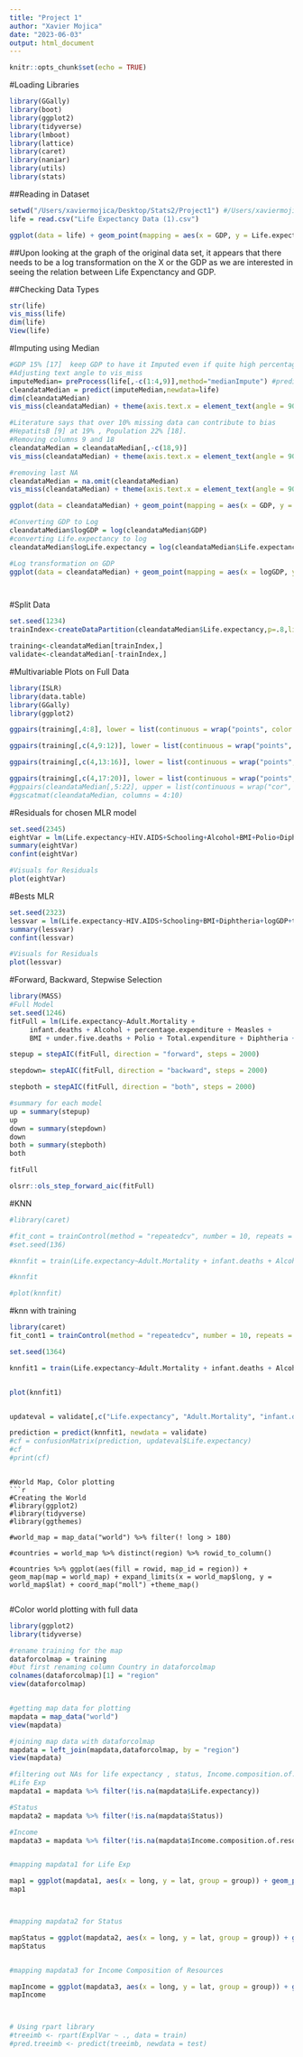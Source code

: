 ```yaml
---
title: "Project 1"
author: "Xavier Mojica"
date: "2023-06-03"
output: html_document
---
```


```r
knitr::opts_chunk$set(echo = TRUE)
```

#Loading Libraries
```r
library(GGally)
library(boot)
library(ggplot2)
library(tidyverse)
library(lmboot)
library(lattice)
library(caret)
library(naniar)
library(utils)
library(stats)
```

##Reading in Dataset
```r
setwd("/Users/xaviermojica/Desktop/Stats2/Project1") #/Users/xaviermojica/
life = read.csv("Life Expectancy Data (1).csv")
```


```r
ggplot(data = life) + geom_point(mapping = aes(x = GDP, y = Life.expectancy))
```
##Upon looking at the graph of the original data set, it appears that there needs to be a log transformation on the X or the GDP as we are interested in seeing the relation between Life Expenctancy and GDP. 

##Checking Data Types
```r
str(life)
vis_miss(life)
dim(life)
View(life)
```

#Imputing using Median
```r
#GDP 15% [17]  keep GDP to have it Imputed even if quite high percentage, assuming it is crucial to predicting Life.expectancy as richer countries have better health access/Medicine and tech. The numbers appear to be GDP per capita which helps as it addresses GDP/Population. GDP per Capita and Population would be too closely related and prob attribute to covariance.  
#Adjusting text angle to vis_miss
imputeMedian= preProcess(life[,-c(1:4,9)],method="medianImpute") #predictors 1:4, 9 and response is 4
cleandataMedian = predict(imputeMedian,newdata=life)
dim(cleandataMedian)
vis_miss(cleandataMedian) + theme(axis.text.x = element_text(angle = 90, hjust = 0))

#Literature says that over 10% missing data can contribute to bias 
#HepatitsB [9] at 19% , Population 22% [18]. 
#Removing columns 9 and 18
cleandataMedian = cleandataMedian[,-c(18,9)]
vis_miss(cleandataMedian) + theme(axis.text.x = element_text(angle = 90, hjust = 0))

#removing last NA
cleandataMedian = na.omit(cleandataMedian)
vis_miss(cleandataMedian) + theme(axis.text.x = element_text(angle = 90, hjust = 0))

```


```r
ggplot(data = cleandataMedian) + geom_point(mapping = aes(x = GDP, y = Life.expectancy))

#Converting GDP to Log 
cleandataMedian$logGDP = log(cleandataMedian$GDP)
#converting Life.expectancy to log 
cleandataMedian$logLife.expectancy = log(cleandataMedian$Life.expectancy)

#Log transformation on GDP 
ggplot(data = cleandataMedian) + geom_point(mapping = aes(x = logGDP, y = logLife.expectancy))




```


#Split Data
```r
set.seed(1234)
trainIndex<-createDataPartition(cleandataMedian$Life.expectancy,p=.8,list=F)

training<-cleandataMedian[trainIndex,]
validate<-cleandataMedian[-trainIndex,]

```
#Multivariable Plots on Full Data
```r
library(ISLR)
library(data.table)
library(GGally)
library(ggplot2)

ggpairs(training[,4:8], lower = list(continuous = wrap("points", color = "red", alpha = 0.5), combo = wrap("box", color = "orange", alpha = 0.3), discrete = wrap("facetbar", color = "yellow", alpha = 0.3) ),diag = list(continuous = wrap("densityDiag",  color = "blue", alpha = 0.5)))

ggpairs(training[,c(4,9:12)], lower = list(continuous = wrap("points", color = "red", alpha = 0.5), combo = wrap("box", color = "orange", alpha = 0.3), discrete = wrap("facetbar", color = "yellow", alpha = 0.3) ),diag = list(continuous = wrap("densityDiag",  color = "blue", alpha = 0.5)))

ggpairs(training[,c(4,13:16)], lower = list(continuous = wrap("points", color = "red", alpha = 0.5), combo = wrap("box", color = "orange", alpha = 0.3), discrete = wrap("facetbar", color = "yellow", alpha = 0.3) ),diag = list(continuous = wrap("densityDiag",  color = "blue", alpha = 0.5)))

ggpairs(training[,c(4,17:20)], lower = list(continuous = wrap("points", color = "red", alpha = 0.5), combo = wrap("box", color = "orange", alpha = 0.3), discrete = wrap("facetbar", color = "yellow", alpha = 0.3) ),diag = list(continuous = wrap("densityDiag",  color = "blue", alpha = 0.5)))
#ggpairs(cleandataMedian[,5:22], upper = list(continuous = wrap("cor", size = 4.75, align_percent = 1)))
#ggscatmat(cleandataMedian, columns = 4:10)
```



#Residuals for chosen MLR model 
```r
set.seed(2345)
eightVar = lm(Life.expectancy~HIV.AIDS+Schooling+Alcohol+BMI+Polio+Diphtheria+logGDP+thinness..1.19.years+Income.composition.of.resources, data = training)
summary(eightVar)
confint(eightVar)

#Visuals for Residuals
plot(eightVar)

```

#Bests MLR 
```r
set.seed(2323)
lessvar = lm(Life.expectancy~HIV.AIDS+Schooling+BMI+Diphtheria+logGDP+thinness..1.19.years+Income.composition.of.resources, data = training)
summary(lessvar)
confint(lessvar)

#Visuals for Residuals
plot(lessvar)

```






#Forward, Backward, Stepwise Selection 
```r
library(MASS)
#Full Model 
set.seed(1246)
fitFull = lm(Life.expectancy~Adult.Mortality + 
     infant.deaths + Alcohol + percentage.expenditure + Measles + 
     BMI + under.five.deaths + Polio + Total.expenditure + Diphtheria + HIV.AIDS + thinness..1.19.years + thinness.5.9.years + Income.composition.of.resources + Schooling + logGDP,training)

stepup = stepAIC(fitFull, direction = "forward", steps = 2000)

stepdown= stepAIC(fitFull, direction = "backward", steps = 2000)

stepboth = stepAIC(fitFull, direction = "both", steps = 2000)

#summary for each model 
up = summary(stepup)
up
down = summary(stepdown)
down
both = summary(stepboth)
both
```

```r
fitFull

olsrr::ols_step_forward_aic(fitFull)
```

#KNN 
```r
#library(caret)

#fit_cont = trainControl(method = "repeatedcv", number = 10, repeats = 1)
#set.seed(136)

#knnfit = train(Life.expectancy~Adult.Mortality + infant.deaths + Alcohol + percentage.expenditure + Measles + BMI + under.five.deaths + Polio + Total.expenditure + Diphtheria + HIV.AIDS + thinness..1.19.years + thinness.5.9.years + Income.composition.of.resources + Schooling + logGDP, data =cleandataMedian, method = "knn", trControl = fit_cont, tuneGrid = expand.grid(k = c(1:30)))

#knnfit

#plot(knnfit)
```

#knn with training 
```r
library(caret)
fit_cont1 = trainControl(method = "repeatedcv", number = 10, repeats = 1)

set.seed(1364)

knnfit1 = train(Life.expectancy~Adult.Mortality + infant.deaths + Alcohol + percentage.expenditure + Measles + BMI + under.five.deaths + Polio + Total.expenditure + Diphtheria + HIV.AIDS + thinness..1.19.years + thinness.5.9.years + Income.composition.of.resources + Schooling + logGDP, data =training, method = "knn", trControl = fit_cont1, tuneGrid = expand.grid(k = c(1:30)))


plot(knnfit1)


updateval = validate[,c("Life.expectancy", "Adult.Mortality", "infant.deaths", "Alcohol", "percentage.expenditure", "Measles", "BMI", "under.five.deaths", "Polio", "Total.expenditure", "Diphtheria", "HIV.AIDS", "thinness..1.19.years","thinness.5.9.years",  "Income.composition.of.resources", "Schooling", "logGDP")]

prediction = predict(knnfit1, newdata = validate)
#cf = confusionMatrix(prediction, updateval$Life.expectancy)
#cf
#print(cf)

```
```

#World Map, Color plotting 
```r
#Creating the World 
#library(ggplot2)
#library(tidyverse)
#library(ggthemes)

#world_map = map_data("world") %>% filter(! long > 180)

#countries = world_map %>% distinct(region) %>% rowid_to_column()

#countries %>% ggplot(aes(fill = rowid, map_id = region)) + geom_map(map = world_map) + expand_limits(x = world_map$long, y = world_map$lat) + coord_map("moll") +theme_map()


```


#Color world plotting with full data
```r
library(ggplot2)
library(tidyverse)

#rename training for the map
dataforcolmap = training
#but first renaming column Country in dataforcolmap 
colnames(dataforcolmap)[1] = "region"
view(dataforcolmap)


#getting map data for plotting 
mapdata = map_data("world")
view(mapdata)

#joining map data with dataforcolmap 
mapdata = left_join(mapdata,dataforcolmap, by = "region")
view(mapdata)

#filtering out NAs for life expectancy , status, Income.composition.of.resources
#Life Exp
mapdata1 = mapdata %>% filter(!is.na(mapdata$Life.expectancy))

#Status 
mapdata2 = mapdata %>% filter(!is.na(mapdata$Status))

#Income
mapdata3 = mapdata %>% filter(!is.na(mapdata$Income.composition.of.resources))


#mapping mapdata1 for Life Exp 

map1 = ggplot(mapdata1, aes(x = long, y = lat, group = group)) + geom_polygon(aes(fill = Life.expectancy), color = "black")+ theme(axis.text.x = element_blank(), axis.text.y = element_blank(), axis.ticks = element_blank(), axis.title.y = element_blank(), axis.title.x = element_blank()) + ggtitle("Life Expectancy per Country") + scale_fill_gradient(low = "red", high = "yellow") + guides(fill=guide_legend(title="Life Expectancy"))
map1



#mapping mapdata2 for Status 

mapStatus = ggplot(mapdata2, aes(x = long, y = lat, group = group)) + geom_polygon(aes(fill = Status, col = "orange"), color = "black") + theme(axis.text.x = element_blank(), axis.text.y = element_blank(), axis.ticks = element_blank(), axis.title.y = element_blank(), axis.title.x = element_blank()) + ggtitle("Country's Status: Developed v. Developing") 
mapStatus


#mapping mapdata3 for Income Composition of Resources 

mapIncome = ggplot(mapdata3, aes(x = long, y = lat, group = group)) + geom_polygon(aes(fill = Income.composition.of.resources), color = "black")+ theme(axis.text.x = element_blank(), axis.text.y = element_blank(), axis.ticks = element_blank(), axis.title.y = element_blank(), axis.title.x = element_blank()) + ggtitle("Income Composition of Resources per Country") + scale_fill_gradient(low = "red", high = "yellow")+ guides(fill=guide_legend(title="Income Composition of Resources"))
mapIncome

```

```{}


```




```r
# Using rpart library
#treeimb <- rpart(ExplVar ~ ., data = train)
#pred.treeimb <- predict(treeimb, newdata = test)

```






